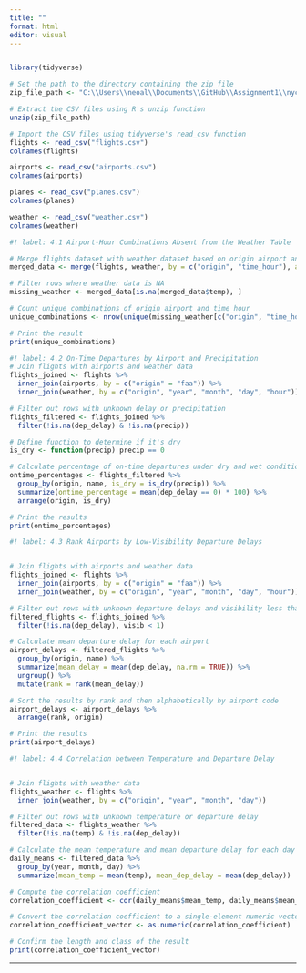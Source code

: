 ```yaml
---
title: ""
format: html
editor: visual
---
```

```r

```

```r

library(tidyverse)

# Set the path to the directory containing the zip file
zip_file_path <- "C:\\Users\\neoal\\Documents\\GitHub\\Assignment1\\nycflights13_data.zip"

# Extract the CSV files using R's unzip function
unzip(zip_file_path)

# Import the CSV files using tidyverse's read_csv function
flights <- read_csv("flights.csv") 
colnames(flights)

airports <- read_csv("airports.csv")
colnames(airports)

planes <- read_csv("planes.csv")
colnames(planes)

weather <- read_csv("weather.csv")
colnames(weather)

```
```r
#! label: 4.1 Airport-Hour Combinations Absent from the Weather Table

# Merge flights dataset with weather dataset based on origin airport and time_hour
merged_data <- merge(flights, weather, by = c("origin", "time_hour"), all.x = TRUE)

# Filter rows where weather data is NA
missing_weather <- merged_data[is.na(merged_data$temp), ]

# Count unique combinations of origin airport and time_hour
unique_combinations <- nrow(unique(missing_weather[c("origin", "time_hour")]))

# Print the result
print(unique_combinations)

```
```r
#! label: 4.2 On-Time Departures by Airport and Precipitation
# Join flights with airports and weather data
flights_joined <- flights %>%
  inner_join(airports, by = c("origin" = "faa")) %>%
  inner_join(weather, by = c("origin", "year", "month", "day", "hour"))

# Filter out rows with unknown delay or precipitation
flights_filtered <- flights_joined %>%
  filter(!is.na(dep_delay) & !is.na(precip))

# Define function to determine if it's dry
is_dry <- function(precip) precip == 0

# Calculate percentage of on-time departures under dry and wet conditions
ontime_percentages <- flights_filtered %>%
  group_by(origin, name, is_dry = is_dry(precip)) %>%
  summarize(ontime_percentage = mean(dep_delay == 0) * 100) %>%
  arrange(origin, is_dry)

# Print the results
print(ontime_percentages)

```

```r
#! label: 4.3 Rank Airports by Low-Visibility Departure Delays


# Join flights with airports and weather data
flights_joined <- flights %>%
  inner_join(airports, by = c("origin" = "faa")) %>%
  inner_join(weather, by = c("origin", "year", "month", "day", "hour"))

# Filter out rows with unknown departure delays and visibility less than one mile
filtered_flights <- flights_joined %>%
  filter(!is.na(dep_delay), visib < 1)

# Calculate mean departure delay for each airport
airport_delays <- filtered_flights %>%
  group_by(origin, name) %>%
  summarize(mean_delay = mean(dep_delay, na.rm = TRUE)) %>%
  ungroup() %>%
  mutate(rank = rank(mean_delay))

# Sort the results by rank and then alphabetically by airport code
airport_delays <- airport_delays %>%
  arrange(rank, origin)

# Print the results
print(airport_delays)

```

```r
#! label: 4.4 Correlation between Temperature and Departure Delay


# Join flights with weather data
flights_weather <- flights %>%
  inner_join(weather, by = c("origin", "year", "month", "day"))

# Filter out rows with unknown temperature or departure delay
filtered_data <- flights_weather %>%
  filter(!is.na(temp) & !is.na(dep_delay))

# Calculate the mean temperature and mean departure delay for each day
daily_means <- filtered_data %>%
  group_by(year, month, day) %>%
  summarize(mean_temp = mean(temp), mean_dep_delay = mean(dep_delay))

# Compute the correlation coefficient
correlation_coefficient <- cor(daily_means$mean_temp, daily_means$mean_dep_delay)

# Convert the correlation coefficient to a single-element numeric vector
correlation_coefficient_vector <- as.numeric(correlation_coefficient)

# Confirm the length and class of the result
print(correlation_coefficient_vector)

```
---
